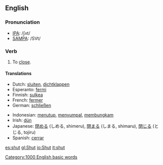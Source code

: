 ==English==

===Pronunciation===
*[[International Phonetic Alphabet|IPA]]: /ʃʌt/
*[[SAMPA]]: /SVt/

===Verb===
{{en-infl-irreg|shut|shuts|shutting|shut|shut}}

# To [[close]].

====Translations====
{{top}}
*Dutch: [[sluiten]], [[dichtklappen]]
*Esperanto: [[fermi]]
*Finnish: [[sulkea]]
*French: [[fermer]]
*German: [[schließen]]
{{mid}}
*Indonesian: [[tutup|menutup]], [[sumpal|menyumpal]], [[bungkam|membungkam]]
*Irish: [[dún]]
*Japanese: [[閉める]] (しめる, shimeru), [[閉まる]] (しまる, shimaru), [[閉じる]] (とじる, tojiru)
*Spanish: [[cerrar]]
{{bottom}}

[[Category:1000 English basic words]]

[[es:shut]]
[[gl:Shut]]
[[io:Shut]]
[[it:shut]]